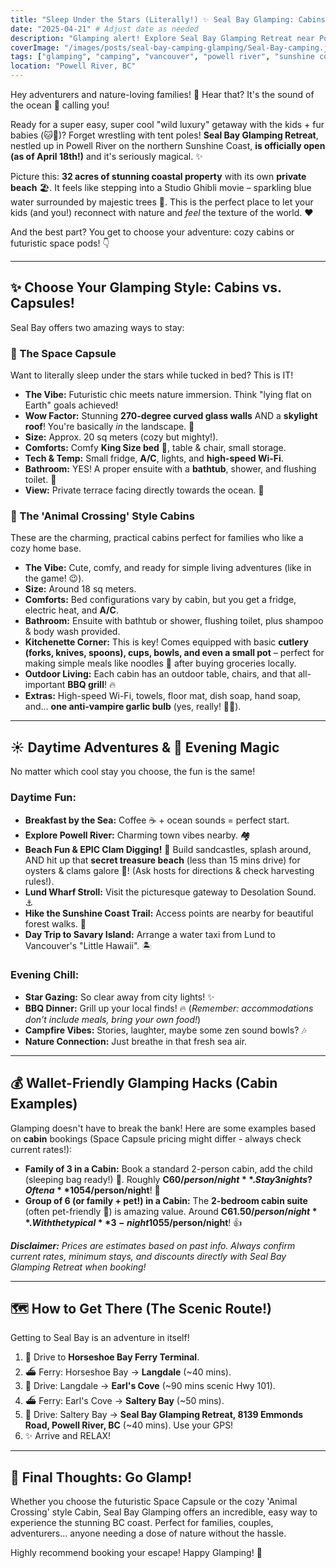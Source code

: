 ```yaml
---
title: "Sleep Under the Stars (Literally!) ✨ Seal Bay Glamping: Cabins & Space Capsules Near Vancouver!"
date: "2025-04-21" # Adjust date as needed
description: "Glamping alert! Explore Seal Bay Glamping Retreat near Powell River. Choose from cozy 'Animal Crossing' style cabins or futuristic Space Capsules with 270° views! Perfect for families & pets, with epic clam digging nearby."
coverImage: "/images/posts/seal-bay-camping-glamping/Seal-Bay-camping.jpg" # Placeholder - Suggest a pic showing both cabin & capsule or a stunning view!
tags: ["glamping", "camping", "vancouver", "powell river", "sunshine coast", "family travel", "pet friendly", "clam digging", "seaside", "cabin", "space capsule", "unique stays", "british columbia", "weekend getaway"]
location: "Powell River, BC"
---
```


Hey adventurers and nature-loving families! 👋 Hear that? It's the sound of the ocean 🌊 calling you!

Ready for a super easy, super cool "wild luxury" getaway with the kids + fur babies (🐱🐶)? Forget wrestling with tent poles! **Seal Bay Glamping Retreat**, nestled up in Powell River on the northern Sunshine Coast, **is officially open (as of April 18th!)** and it's seriously magical. ✨

Picture this: **32 acres of stunning coastal property** with its own **private beach** 🏖️. It feels like stepping into a Studio Ghibli movie – sparkling blue water surrounded by majestic trees 🌲. This is the perfect place to let your kids (and you!) reconnect with nature and *feel* the texture of the world. ❤️

And the best part? You get to choose your adventure: cozy cabins or futuristic space pods! 👇

---

## ✨ Choose Your Glamping Style: Cabins vs. Capsules!

Seal Bay offers two amazing ways to stay:

### 🚀 The Space Capsule

Want to literally sleep under the stars while tucked in bed? This is IT!
*   **The Vibe:** Futuristic chic meets nature immersion. Think "lying flat on Earth" goals achieved!
*   **Wow Factor:** Stunning **270-degree curved glass walls** AND a **skylight roof**! You're basically *in* the landscape. 🤩
*   **Size:** Approx. 20 sq meters (cozy but mighty!).
*   **Comforts:** Comfy **King Size bed** 👑, table & chair, small storage.
*   **Tech & Temp:** Small fridge, **A/C**, lights, and **high-speed Wi-Fi**.
*   **Bathroom:** YES! A proper ensuite with a **bathtub**, shower, and flushing toilet. 🛁
*   **View:** Private terrace facing directly towards the ocean. 🌅

### 🏡 The 'Animal Crossing' Style Cabins

These are the charming, practical cabins perfect for families who like a cozy home base.
*   **The Vibe:** Cute, comfy, and ready for simple living adventures (like in the game! 😉).
*   **Size:** Around 18 sq meters.
*   **Comforts:** Bed configurations vary by cabin, but you get a fridge, electric heat, and **A/C**.
*   **Bathroom:** Ensuite with bathtub or shower, flushing toilet, plus shampoo & body wash provided.
*   **Kitchenette Corner:** This is key! Comes equipped with basic **cutlery (forks, knives, spoons), cups, bowls, and even a small pot** – perfect for making simple meals like noodles 🍜 after buying groceries locally.
*   **Outdoor Living:** Each cabin has an outdoor table, chairs, and that all-important **BBQ grill**! 🔥
*   **Extras:** High-speed Wi-Fi, towels, floor mat, dish soap, hand soap, and... **one anti-vampire garlic bulb** (yes, really! 🧛‍♂️).

---

## ☀️ Daytime Adventures & 🌌 Evening Magic

No matter which cool stay you choose, the fun is the same!

### Daytime Fun:

*   **Breakfast by the Sea:** Coffee ☕ + ocean sounds = perfect start.
*   **Explore Powell River:** Charming town vibes nearby. 🏘️
*   **Beach Fun & EPIC Clam Digging!** 🐚 Build sandcastles, splash around, AND hit up that **secret treasure beach** (less than 15 mins drive) for oysters & clams galore 🦪! (Ask hosts for directions & check harvesting rules!).
*   **Lund Wharf Stroll:** Visit the picturesque gateway to Desolation Sound. ⚓
*   **Hike the Sunshine Coast Trail:** Access points are nearby for beautiful forest walks. 🌲
*   **Day Trip to Savary Island:** Arrange a water taxi from Lund to Vancouver's "Little Hawaii". 🏝️

### Evening Chill:

*   **Star Gazing:** So clear away from city lights! ✨
*   **BBQ Dinner:** Grill up your local finds! 🔥 (*Remember: accommodations don't include meals, bring your own food!*)
*   **Campfire Vibes:** Stories, laughter, maybe some zen sound bowls? 🎶
*   **Nature Connection:** Just breathe in that fresh sea air.

---

## 💰 Wallet-Friendly Glamping Hacks (Cabin Examples)

Glamping doesn't have to break the bank! Here are some examples based on **cabin** bookings (Space Capsule pricing might differ - always check current rates!):

*   **Family of 3 in a Cabin:** Book a standard 2-person cabin, add the child (sleeping bag ready!) 🛌. Roughly **C$60/person/night**. Stay 3 nights? Often a **10% discount** applies = ~**C$54/person/night**! 🎉
*   **Group of 6 (or family + pet!) in a Cabin:** The **2-bedroom cabin suite** (often pet-friendly 🐶) is amazing value. Around **C$61.50/person/night**. With the typical **3-night 10% discount** = ~**C$55/person/night**! 👍

***Disclaimer:** Prices are estimates based on past info. Always confirm current rates, minimum stays, and discounts directly with Seal Bay Glamping Retreat when booking!*

---

## 🗺️ How to Get There (The Scenic Route!)

Getting to Seal Bay is an adventure in itself!

1.  🚗 Drive to **Horseshoe Bay Ferry Terminal**.
2.  ⛴️ Ferry: Horseshoe Bay → **Langdale** (~40 mins).
3.  🚗 Drive: Langdale → **Earl's Cove** (~90 mins scenic Hwy 101).
4.  ⛴️ Ferry: Earl's Cove → **Saltery Bay** (~50 mins).
5.  🚗 Drive: Saltery Bay → **Seal Bay Glamping Retreat, 8139 Emmonds Road, Powell River, BC** (~40 mins). Use your GPS!
6.  ✨ Arrive and RELAX!

---

## 🥰 Final Thoughts: Go Glamp!

Whether you choose the futuristic Space Capsule or the cozy 'Animal Crossing' style Cabin, Seal Bay Glamping offers an incredible, easy way to experience the stunning BC coast. Perfect for families, couples, adventurers... anyone needing a dose of nature without the hassle.

Highly recommend booking your escape! Happy Glamping! 👋